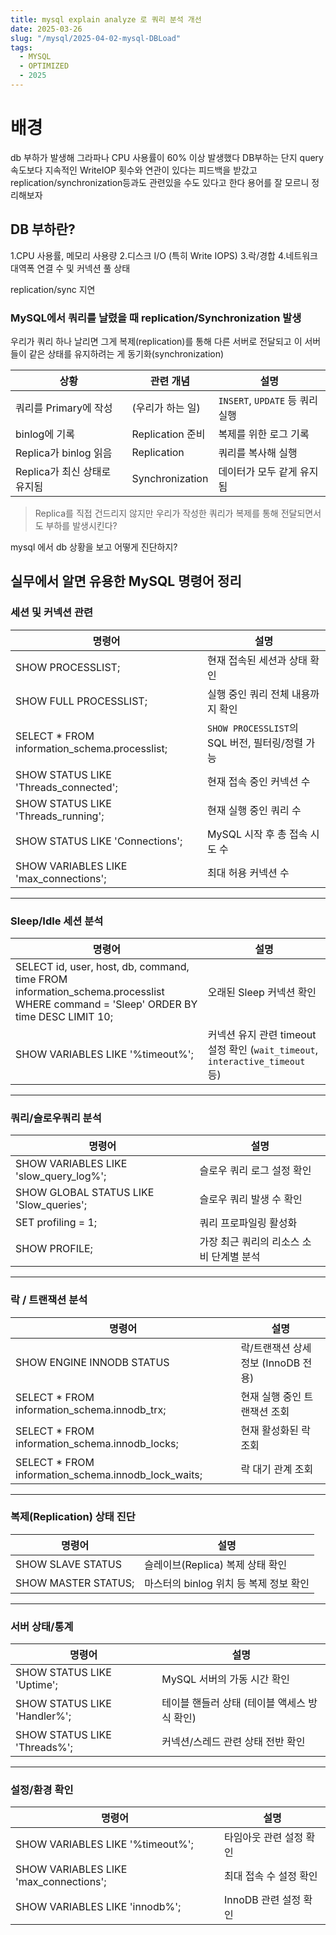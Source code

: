 ```yaml
---
title: mysql explain analyze 로 쿼리 분석 개선
date: 2025-03-26
slug: "/mysql/2025-04-02-mysql-DBLoad"
tags:
  - MYSQL
  - OPTIMIZED
  - 2025
---
```


# 배경
db 부하가 발생해 그라파나 CPU 사용률이 60% 이상 발생했다
DB부하는 단지 query 속도보다 지속적인 WriteIOP 횟수와 연관이 있다는 피드백을 받갔고
replication/synchronization등과도 관련있을 수도 있다고 한다
용어를 잘 모르니 정리해보자

## DB 부하란?
1.CPU 사용률, 메모리 사용량
2.디스크 I/O (특히 Write IOPS)
3.락/경합
4.네트워크 대역폭
연결 수 및 커넥션 풀 상태

replication/sync 지연

### MySQL에서 쿼리를 날렸을 때 replication/Synchronization 발생

우리가 쿼리 하나 날리면
그게 복제(replication)를 통해 다른 서버로 전달되고
이 서버들이 같은 상태를 유지하려는 게 동기화(synchronization)

| 상황                         | 관련 개념       | 설명                             |
|------------------------------|------------------|----------------------------------|
| 쿼리를 Primary에 작성        | (우리가 하는 일) | `INSERT`, `UPDATE` 등 쿼리 실행 |
| binlog에 기록                | Replication 준비 | 복제를 위한 로그 기록           |
| Replica가 binlog 읽음        | Replication       | 쿼리를 복사해 실행              |
| Replica가 최신 상태로 유지됨 | Synchronization   | 데이터가 모두 같게 유지됨       |

> Replica를 직접 건드리지 않지만 우리가 작성한 쿼리가 복제를 통해 전달되면서도 부하를 발생시킨다?

mysql 에서 db 상황을 보고 어떻게 진단하지?

## 실무에서 알면 유용한 MySQL 명령어 정리

###  세션 및 커넥션 관련

| 명령어 | 설명 |
|--------|------|
| SHOW PROCESSLIST; | 현재 접속된 세션과 상태 확인 |
| SHOW FULL PROCESSLIST; | 실행 중인 쿼리 전체 내용까지 확인 |
| SELECT * FROM information_schema.processlist; | `SHOW PROCESSLIST`의 SQL 버전, 필터링/정렬 가능 |
| SHOW STATUS LIKE 'Threads_connected'; | 현재 접속 중인 커넥션 수 |
| SHOW STATUS LIKE 'Threads_running'; | 현재 실행 중인 쿼리 수 |
| SHOW STATUS LIKE 'Connections'; | MySQL 시작 후 총 접속 시도 수 |
| SHOW VARIABLES LIKE 'max_connections'; | 최대 허용 커넥션 수 |

---

###  Sleep/Idle 세션 분석

| 명령어 | 설명 |
|--------|------|
| SELECT id, user, host, db, command, time FROM information_schema.processlist WHERE command = 'Sleep' ORDER BY time DESC LIMIT 10; | 오래된 Sleep 커넥션 확인 |
| SHOW VARIABLES LIKE '%timeout%'; | 커넥션 유지 관련 timeout 설정 확인 (`wait_timeout`, `interactive_timeout` 등) |

---

###  쿼리/슬로우쿼리 분석

| 명령어 | 설명 |
|--------|------|
| SHOW VARIABLES LIKE 'slow_query_log%'; | 슬로우 쿼리 로그 설정 확인 |
| SHOW GLOBAL STATUS LIKE 'Slow_queries'; | 슬로우 쿼리 발생 수 확인 |
| SET profiling = 1; | 쿼리 프로파일링 활성화 |
| SHOW PROFILE; | 가장 최근 쿼리의 리소스 소비 단계별 분석 |

---

### 락 / 트랜잭션 분석

| 명령어 | 설명 |
|--------|------|
| SHOW ENGINE INNODB STATUS | 락/트랜잭션 상세 정보 (InnoDB 전용) |
| SELECT * FROM information_schema.innodb_trx; | 현재 실행 중인 트랜잭션 조회 |
| SELECT * FROM information_schema.innodb_locks; | 현재 활성화된 락 조회 |
| SELECT * FROM information_schema.innodb_lock_waits; | 락 대기 관계 조회 |

---

###  복제(Replication) 상태 진단

| 명령어 | 설명 |
|--------|------|
| SHOW SLAVE STATUS | 슬레이브(Replica) 복제 상태 확인 |
| SHOW MASTER STATUS; | 마스터의 binlog 위치 등 복제 정보 확인 |

---

### 서버 상태/통계

| 명령어 | 설명 |
|--------|------|
| SHOW STATUS LIKE 'Uptime'; | MySQL 서버의 가동 시간 확인 |
| SHOW STATUS LIKE 'Handler%'; | 테이블 핸들러 상태 (테이블 액세스 방식 확인) |
| SHOW STATUS LIKE 'Threads%'; | 커넥션/스레드 관련 상태 전반 확인 |

---

### 설정/환경 확인

| 명령어 | 설명 |
|--------|------|
| SHOW VARIABLES LIKE '%timeout%'; | 타임아웃 관련 설정 확인 |
| SHOW VARIABLES LIKE 'max_connections'; | 최대 접속 수 설정 확인 |
| SHOW VARIABLES LIKE 'innodb%'; | InnoDB 관련 설정 확인 |

